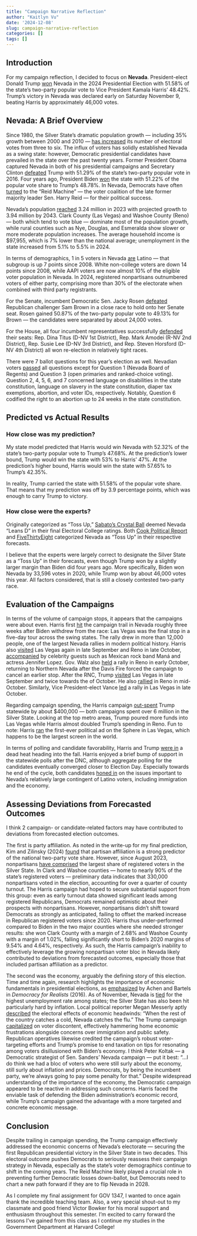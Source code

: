 ```yaml
---
title: "Campaign Narrative Reflection"
author: "Kaitlyn Vu"
date: '2024-12-08'
slug: campaign-narrative-reflection
categories: []
tags: []
---
```


## Introduction

For my campaign reflection, I decided to focus on **Nevada**. President-elect Donald Trump [won](https://apnews.com/projects/election-results-2024/nevada/?r=0) Nevada in the 2024 Presidential Election with 51.58% of the state's two-party popular vote to Vice President Kamala Harris' 48.42%. Trump's victory in Nevada was declared early on Saturday November 9, beating Harris by approximately 46,000 votes.

## Nevada: A Brief Overview

Since 1980, the Silver State's dramatic population growth — including 35% growth between 2000 and 2010 — [has increased](https://www.270towin.com/states/Nevada) its number of electoral votes from three to six. The influx of voters has solidly established Nevada as a swing state: however, Democratic presidential candidates have prevailed in the state over the past twenty years. Former President Obama captured Nevada in both of his presidential campaigns and Secretary Clinton [defeated](https://www.nvsos.gov/silverstate2016gen/) Trump with 51.29% of the state's two-party popular vote in 2016. Four years ago, President Biden [won](https://www.nvsos.gov/silverstate2020gen/USPresidential/) the state with 51.22% of the popular vote share to Trump's 48.78%. In Nevada, Democrats have often [turned](https://www.nytimes.com/2023/01/24/us/politics/reid-machine.html) to the "Reid Machine" — the voter coalition of the late former majority leader Sen. Harry Reid — for their political success.

Nevada's population [reached](https://tax.nv.gov/wp-content/uploads/2024/10/Nevada-County-Population-Projections-2024-to-2043.pdf) 3.24 million in 2023 with projected growth to 3.94 million by 2043. Clark County (Las Vegas) and Washoe County (Reno) — both which tend to vote blue — dominate most of the population growth, while rural counties such as Nye, Douglas, and Esmeralda show slower or more moderate population increases. The average household income is \$97,955, which is 7% lower than the national average; unemployment in the state increased from 5.1% to 5.5% in 2024.

In terms of demographics, 1 in 5 voters in Nevada [are](https://www.npr.org/2024/09/06/nx-s1-5101765/swing-states-demographics-electorate) Latino — that subgroup is up 7 points since 2008. White non-college voters are down 14 points since 2008, while AAPI voters are now almost 10% of the eligible voter population in Nevada. In 2024, registered nonpartisans outnumbered voters of either party, comprising more than 30% of the electorate when combined with third party registrants.

For the Senate, incumbent Democratic Sen. Jacky Rosen [defeated](https://apnews.com/projects/election-results-2024/nevada/?r=29866) Republican challenger Sam Brown in a close race to hold onto her Senate seat. Rosen gained 50.87% of the two-party popular vote to 49.13% for Brown — the candidates were separated by about 24,000 votes.

For the House, all four incumbent representatives successfully [defended](https://ballotpedia.org/United_States_House_of_Representatives_elections_in_Nevada,_2024) their seats: Rep. Dina Titus (D-NV 1st District), Rep. Mark Amodei (R-NV 2nd District), Rep. Susie Lee (D-NV 3rd District), and Rep. Steven Horsford (D-NV 4th District) all won re-election in relatively tight races.

There were 7 ballot questions for this year's election as well. Nevadian voters [passed](https://ballotpedia.org/Nevada_2024_ballot_measures) all questions except for Question 1 (Nevada Board of Regents) and Question 3 (open primaries and ranked-choice voting). Question 2, 4, 5, 6, and 7 concerned language on disabilities in the state constitution, language on slavery in the state constitution, diaper tax exemptions, abortion, and voter IDs, respectively. Notably, Question 6 codified the right to an abortion up to 24 weeks in the state constitution.

## Predicted vs Actual Results

### How close was my prediction?

My state model predicted that Harris would win Nevada with 52.32% of the state's two-party popular vote to Trump's 47.68%. At the prediction's lower bound, Trump would win the state with 53% to Harris' 47%. At the prediction's higher bound, Harris would win the state with 57.65% to Trump's 42.35%.

In reality, Trump carried the state with 51.58% of the popular vote share. That means that my prediction was off by 3.9 percentage points, which was enough to carry Trump to victory.

### How close were the experts?

Originally categorized as "Toss Up," [Sabato's Crystal Ball](https://centerforpolitics.org/crystalball/2024-president/) deemed Nevada "Leans D" in their final Electoral College ratings. Both [Cook Political Report](https://www.cookpolitical.com/ratings/presidential-race-ratings) and [FiveThirtyEight](https://www.270towin.com/maps/consensus-2024-presidential-election-forecast) categorized Nevada as "Toss Up" in their respective forecasts.

I believe that the experts were largely correct to designate the Silver State as a "Toss Up" in their forecasts, even though Trump won by a slightly larger margin than Biden did four years ago. More specifically, Biden won Nevada by 33,596 votes in 2020, while Trump won by about 46,000 votes this year. All factors considered, that is still a closely contested two-party race.

## Evaluation of the Campaigns

In terms of the volume of campaign stops, it appears that the campaigns were about even. Harris first [hit](https://nevadacurrent.com/2024/08/11/harris-walz-energize-crowd-at-first-nevada-rally-as-democratic-presidential-ticket/) the campaign trail in Nevada roughly three weeks after Biden withdrew from the race: Las Vegas was the final stop in a five-day tour across the swing states. The rally drew in more than 12,000 people, one of the largest Nevada rallies in modern political history. Harris also [visited](https://thenevadaindependent.com/article/four-takeaways-from-kamala-harris-speech-in-las-vegas) Las Vegas again in late September and Reno in late October, [accompanied](https://thenevadaindependent.com/article/takeaways-from-kamala-harris-closing-pitch-in-nevada) by celebrity guests such as Mexican rock band Maná and actress Jennifer Lopez. Gov. Walz also [held](https://www.kolotv.com/2024/10/09/walz-returns-northern-nevada-campaign-promised/) a rally in Reno in early October, returning to Northern Nevada after the Davis Fire forced the campaign to cancel an earlier stop. After the RNC, Trump [visited](https://knpr.org/show/knprs-state-of-nevada/2024-09-27/harris-trump-campaigns-make-more-stops-in-nevada-with-3-weeks-to-early-voting) Las Vegas in late September and twice towards the of October. He also [rallied](https://thenevadaindependent.com/article/four-takeaways-from-trumps-rally-in-reno) in Reno in mid-October. Similarly, Vice President-elect Vance [led](https://nevadacurrent.com/2024/10/23/vance-pushes-early-voting-claims-immigrants-to-blame-for-housing-crisis-during-vegas-campaign-stop/) a rally in Las Vegas in late October.

Regarding campaign spending, the Harris campaign [out-spent](https://www.opensecrets.org/states/NV/presidential/2024) Trump statewide by about \$400,000 — both campaigns spent over 6 million in the Silver State. Looking at the top metro areas, Trump poured more funds into Las Vegas while Harris almost doubled Trump's spending in Reno. Fun to note: Harris [ran](https://www.fastcompany.com/91219185/harris-campaigns-sphere-ad) the first-ever political ad on the Sphere in Las Vegas, which happens to be the largest screen in the world.

In terms of polling and candidate favorability, Harris and Trump [were in](https://projects.fivethirtyeight.com/polls/nevada/) a dead heat heading into the fall. Harris enjoyed a brief bump of support in the statewide polls after the DNC, although aggregate polling for the candidates eventually converged closer to Election Day. Especially towards he end of the cycle, both candidates [honed in](https://www.npr.org/2024/10/31/nx-s1-5172910/2024-election-kamala-harris-donald-trump-arizona-nevada) on the issues important to Nevada's relatively large contingent of Latino voters, including immigration and the economy.

## Assessing Deviations from Forecasted Outcomes

I think 2 campaign- or candidate-related factors may have contributed to deviations from forecasted election outcomes.

The first is party affiliation. As noted in the write-up for my final prediction, Kim and Zilinsky (2024) [found](https://link.springer.com/article/10.1007/s11109-022-09816-z) that partisan affiliation is a strong predictor of the national two-party vote share. However, since August 2023, nonpartisans [have comprised](https://thenevadaindependent.com/article/analysis-harris-banked-on-wide-nonpartisan-support-in-nevada-it-apparently-never-came) the largest share of registered voters in the Silver State. In Clark and Washoe counties — home to nearly 90% of the state’s registered voters — preliminary data indicates that 330,000 nonpartisans voted in the election, accounting for over a quarter of county turnout. The Harris campaign had hoped to secure substantial support from this group: even as early turnout data showed significant leads among registered Republicans, Democrats remained optimistic about their prospects with nonpartisans. However, nonpartisans didn't shift toward Democrats as strongly as anticipated, failing to offset the marked increase in Republican registered voters since 2020. Harris thus under-performed compared to Biden in the two major counties where she needed stronger results: she won Clark County with a margin of 2.68% and Washoe County with a margin of 1.02%, falling significantly short to Biden's 2020 margins of 9.54% and 4.64%, respectively. As such, the Harris campaign's inability to effectively leverage the growing nonpartisan voter bloc in Nevada likely contributed to deviations from forecasted outcomes, especially those that included partisan affiliation as a predictor.

The second was the economy, arguably the defining story of this election. Time and time again, research highlights the importance of economic fundamentals in presidential elections, as [emphasized](https://press.princeton.edu/books/hardcover/9780691169446/democracy-for-realists?srsltid=AfmBOorl6iN4qgweThT5hVNygA3GYiEx8IZYUksJEgexdWLE3Es2imza) by Achen and Bartels in *Democracy for Realists* (2016). As of November, Nevada is [tied](https://www.bls.gov/web/laus/laumstrk.htm) for the highest unemployment rate among states; the Silver State has also been hit particularly hard by inflation. Local political reporter Megan Messerly aptly [described](https://www.politico.com/newsletters/politico-nightly/2024/10/15/what-the-campaign-feels-like-in-nevada-00183798) the electoral effects of economic headwinds: “When the rest of the country catches a cold, Nevada catches the flu." The Trump campaign [capitalized](https://thenevadaindependent.com/article/anatomy-of-a-red-wave-how-trump-won-nevada) on voter discontent, effectively hammering home economic frustrations alongside concerns over immigration and public safety. Republican operatives likewise credited the campaign's robust voter-targeting efforts and Trump's promise to end taxation on tips for resonating among voters disillusioned with Biden's economy. I think Peter Koltak — a Democratic strategist of Sen. Sanders' Nevada campaign — put it best: “...I do think we had a bloc of voters who were still surly about the economy, still surly about inflation and prices. Democrats, by being the incumbent party, we're always going to pay some penalty for that." Despite widespread understanding of the importance of the economy, the Democratic campaign appeared to be reactive in addressing such concerns. Harris faced the enviable task of defending the Biden administration's economic record, while Trump's campaign gained the advantage with a more targeted and concrete economic message.

## Conclusion

Despite trailing in campaign spending, the Trump campaign effectively addressed the economic concerns of Nevada's electorate — securing the first Republican presidential victory in the Silver State in two decades. This electoral outcome pushes Democrats to seriously reassess their campaign strategy in Nevada, especially as the state's voter demographics continue to shift in the coming years. The Reid Machine likely played a crucial role in preventing further Democratic losses down-ballot, but Democrats need to chart a new path forward if they are to flip Nevada in 2028.

As I complete my final assignment for GOV 1347, I wanted to once again thank the incredible teaching team. Also, a very special shout-out to my classmate and good friend Victor Bowker for his moral support and enthusiasm throughout this semester. I'm excited to carry forward the lessons I've gained from this class as I continue my studies in the Government Department at Harvard College!
